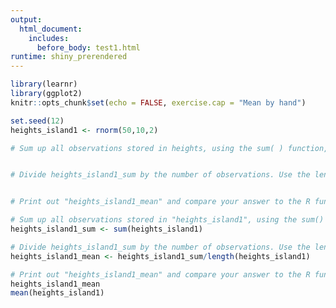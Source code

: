 ```yaml
---
output: 
  html_document:
    includes:
      before_body: test1.html
runtime: shiny_prerendered
---
```


```r
library(learnr)
library(ggplot2)
knitr::opts_chunk$set(echo = FALSE, exercise.cap = "Mean by hand")

set.seed(12)
heights_island1 <- rnorm(50,10,2)

```

```r
# Sum up all observations stored in heights, using the sum( ) function, and save it as a new object called "heights_island1_sum"


# Divide heights_island1_sum by the number of observations. Use the length( ) function for n. Store your answer as "heights_island1_mean"


# Print out "heights_island1_mean" and compare your answer to the R function "mean(heights_island1)"
```

```r
# Sum up all observations stored in "heights_island1", using the sum() function, and save it as a new object called "heights_island1_sum"
heights_island1_sum <- sum(heights_island1)

# Divide heights_island1_sum by the number of observations. Use the length() function for n. Store your answer as "heights1_mean"
heights_island1_mean <- heights_island1_sum/length(heights_island1)

# Print out "heights_island1_mean" and compare your answer to the R function "mean(heights_island1)"
heights_island1_mean
mean(heights_island1)
```
<div data-iframe-height></div>
